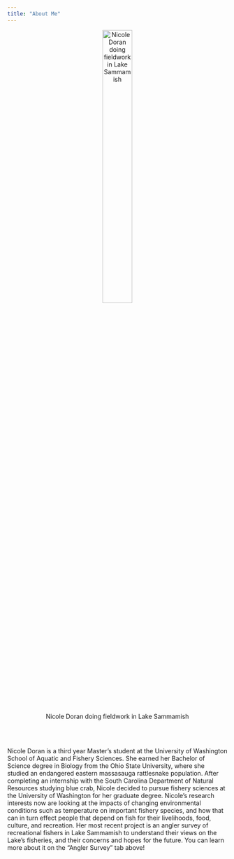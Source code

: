 ```yaml
---
title: "About Me"
---
```


<center>
![Nicole Doran doing fieldwork in Lake Sammamish](fieldwork2.png){width=40%}
</center>

<br/><br/>

Nicole Doran is a third year Master's student at the University of Washington School of Aquatic and Fishery Sciences. She earned her Bachelor of Science degree in Biology from the Ohio State University, where she studied an endangered eastern massasauga rattlesnake population. After completing an internship with the South Carolina Department of Natural Resources studying blue crab, Nicole decided to pursue fishery sciences at the University of Washington for her graduate degree. Nicole's research interests now are looking at the impacts of changing environmental conditions such as temperature on important fishery species, and how that can in turn effect people that depend on fish for their livelihoods, food, culture, and recreation. Her most recent project is an angler survey of recreational fishers in Lake Sammamish to understand their views on the Lake's fisheries, and their concerns and hopes for the future. You can learn more about it on the "Angler Survey" tab above! 
